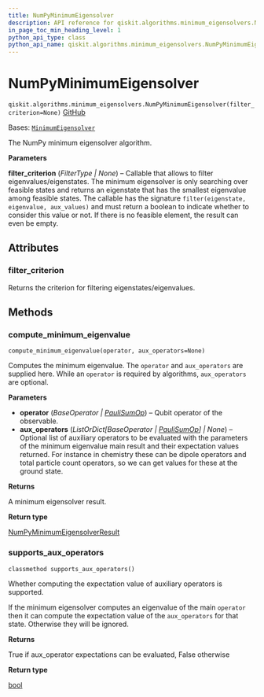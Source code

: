 ```yaml
---
title: NumPyMinimumEigensolver
description: API reference for qiskit.algorithms.minimum_eigensolvers.NumPyMinimumEigensolver
in_page_toc_min_heading_level: 1
python_api_type: class
python_api_name: qiskit.algorithms.minimum_eigensolvers.NumPyMinimumEigensolver
---
```


# NumPyMinimumEigensolver

<span id="qiskit.algorithms.minimum_eigensolvers.NumPyMinimumEigensolver" />

`qiskit.algorithms.minimum_eigensolvers.NumPyMinimumEigensolver(filter_criterion=None)` [GitHub](https://github.com/qiskit/qiskit/tree/stable/0.45/qiskit/algorithms/minimum_eigensolvers/numpy_minimum_eigensolver.py "view source code")

Bases: [`MinimumEigensolver`](qiskit.algorithms.minimum_eigensolvers.MinimumEigensolver "qiskit.algorithms.minimum_eigensolvers.minimum_eigensolver.MinimumEigensolver")

The NumPy minimum eigensolver algorithm.

**Parameters**

**filter\_criterion** (*FilterType | None*) – Callable that allows to filter eigenvalues/eigenstates. The minimum eigensolver is only searching over feasible states and returns an eigenstate that has the smallest eigenvalue among feasible states. The callable has the signature `filter(eigenstate, eigenvalue, aux_values)` and must return a boolean to indicate whether to consider this value or not. If there is no feasible element, the result can even be empty.

## Attributes

<span id="qiskit.algorithms.minimum_eigensolvers.NumPyMinimumEigensolver.filter_criterion" />

### filter\_criterion

Returns the criterion for filtering eigenstates/eigenvalues.

## Methods

### compute\_minimum\_eigenvalue

<span id="qiskit.algorithms.minimum_eigensolvers.NumPyMinimumEigensolver.compute_minimum_eigenvalue" />

`compute_minimum_eigenvalue(operator, aux_operators=None)`

Computes the minimum eigenvalue. The `operator` and `aux_operators` are supplied here. While an `operator` is required by algorithms, `aux_operators` are optional.

**Parameters**

*   **operator** (*BaseOperator |* [*PauliSumOp*](qiskit.opflow.primitive_ops.PauliSumOp "qiskit.opflow.primitive_ops.PauliSumOp")) – Qubit operator of the observable.
*   **aux\_operators** (*ListOrDict\[BaseOperator |* [*PauliSumOp*](qiskit.opflow.primitive_ops.PauliSumOp "qiskit.opflow.primitive_ops.PauliSumOp")*] | None*) – Optional list of auxiliary operators to be evaluated with the parameters of the minimum eigenvalue main result and their expectation values returned. For instance in chemistry these can be dipole operators and total particle count operators, so we can get values for these at the ground state.

**Returns**

A minimum eigensolver result.

**Return type**

[NumPyMinimumEigensolverResult](qiskit.algorithms.minimum_eigensolvers.NumPyMinimumEigensolverResult "qiskit.algorithms.minimum_eigensolvers.NumPyMinimumEigensolverResult")

### supports\_aux\_operators

<span id="qiskit.algorithms.minimum_eigensolvers.NumPyMinimumEigensolver.supports_aux_operators" />

`classmethod supports_aux_operators()`

Whether computing the expectation value of auxiliary operators is supported.

If the minimum eigensolver computes an eigenvalue of the main `operator` then it can compute the expectation value of the `aux_operators` for that state. Otherwise they will be ignored.

**Returns**

True if aux\_operator expectations can be evaluated, False otherwise

**Return type**

[bool](https://docs.python.org/3/library/functions.html#bool "(in Python v3.12)")

